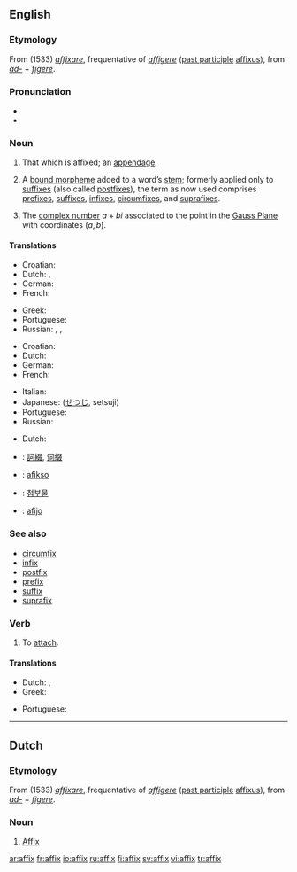 {{see|Affix}}
{{wikipedia}}
==English==

===Etymology===
From {{ML.}} (1533) ''[[affixare]]'', frequentative of {{L.}} ''[[affigere]]'' ([[past participle]] [[affixus]]), from ''[[ad-]]'' + ''[[figere]]''.

===Pronunciation===
*{{IPA|/'æfiks/}}
* {{rhymes|ɪks}}

===Noun===
{{en-noun|es}}

# That which is affixed; an [[appendage]].
# {{linguistics}} A [[bound morpheme]] added to a word’s [[stem]]; formerly applied only to [[suffix]]es (also called [[postfix]]es), the term as now used comprises [[prefix]]es, [[suffix]]es, [[infix]]es, [[circumfix]]es, and [[suprafix]]es.
# {{mathematics}} The [[complex number]] <math>a+bi</math> associated to the point in the [[Gauss Plane]] with coordinates <math>(a,b)</math>.

====Translations====
{{trans-top|that which is affixed}}
*Croatian: {{t-|hr|afiks|m}}
* Dutch: {{t-|nl|affix|n}}, {{t+|nl|aanhangsel}} {{n}}
* German: {{t+|de|Affix|n}}
* French: {{t|fr|affixe|f}}
{{trans-mid}}
* Greek: {{t|el|προσθήκη|f}}
* Portuguese: {{t|pt|afixo|m}}
* Russian: {{t|ru|добавление|n|tr=dobavl'énije}}, {{t|ru|дополнение|n|tr=dopoln'énije}}, {{t|ru|придаток|n|tr=pridátok}}
{{trans-bottom}}

{{trans-top|linguistics: a bound morpheme added to a word’s stem}}
*Croatian: {{t-|hr|afiks|m}}
* Dutch: {{t-|nl|affix|n}}
* German: {{t+|de|Affix|n}}
* French: {{t|fr|affixe|f}}
{{trans-mid}}
* Italian: {{t|it|confisso|m}}
*Japanese: {{JAchar|[[接辞]]}} ([[せつじ]], setsuji)
* Portuguese: {{t|pt|afixo|m}}
* Russian: {{t-|ru|аффикс|m|tr=áffiks}}
{{trans-bottom}}

{{trans-top|mathematics: The complex number associated to a point}}
* Dutch: {{t-|nl|affix|n}}
{{trans-mid}}
{{trans-bottom}}

{{checktrans}}
{{trans-top|Translations to be checked}}
*{{ttbc|Chinese}}: [[詞綴]], [[词缀]]
*{{ttbc|Esperanto}}: [[afikso]]
{{trans-mid}}
*{{ttbc|Korean}}: [[첨부물]]
*{{ttbc|Spanish}}: [[afijo]] {{m}}
{{trans-bottom}}

===See also===
*[[circumfix]]
*[[infix]]
*[[postfix]]
*[[prefix]]
*[[suffix]]
*[[suprafix]]

===Verb===
{{en-verb|affix|es}}
# To [[attach]].

====Translations====
{{trans-top|to attach}}
*Dutch: {{t+|nl|vastmaken}} {{t+|nl|aan}}, {{t|nl|aanhangen}}
* Greek: {{t|el|κολλώ}}
{{trans-mid}}
* Portuguese: {{t|pt|afixar}}
{{trans-bottom}}

----

==Dutch==

===Etymology===
From {{ML.|nl}} (1533) ''[[affixare]]'', frequentative of {{L.|nl}} ''[[affigere]]'' ([[past participle]] [[affixus]]), from ''[[ad-]]'' + ''[[figere]]''.

===Noun===
{{nl-noun|g=n}}

# [[#English|Affix]] {{italbrac|linguistics and mathematics}}

[[ar:affix]]
[[fr:affix]]
[[io:affix]]
[[ru:affix]]
[[fi:affix]]
[[sv:affix]]
[[vi:affix]]
[[tr:affix]]